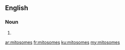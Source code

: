 ==English==

===Noun===
{{head|en|noun plural form}}

# {{plural of|mitosome|lang=en}}

[[ar:mitosomes]]
[[fr:mitosomes]]
[[ku:mitosomes]]
[[my:mitosomes]]